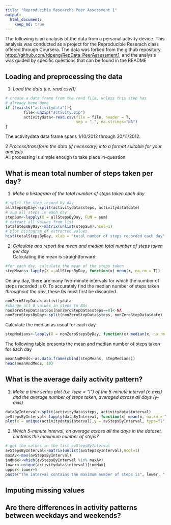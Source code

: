 ```yaml
---
title: "Reproducible Research: Peer Assessment 1"
output: 
  html_document:
    keep_md: true
---
```

The following is an analysis of the data from a personal activity device. This analysis was conducted as a project for the Reproducible Reserach class offered through Coursera. The data was forked from the github repository <https://github.com/rdpeng/RepData_PeerAssessment1>, and the analysis was guided by specific questions that can be found in the README

## Loading and preprocessing the data
1. *Load the data (i.e. read.csv())*
```r
# create a data frame from the read file, unless this step has 
# already been done
if (!exists("activitydata")){
        file<-unzip("activity.zip")
        activitydata<-read.csv(file = file, header = T, 
                               sep = ",", na.strings="NA")
}
```
The activitydata data frame spans 1/10/2012 through 30/11/2012.   

2 *Process/transform the data (if necessary) into a format suitable for your analysis*  
All processing is simple enough to take place in-question

## What is mean total number of steps taken per day?  
1. *Make a histogram of the total number of steps taken each day*  

```r
# split the step record by day
allStepsByDay<-split(activitydata$steps, activitydata$date)
# sum all steps in each day
stepSum<-lapply(X = allStepsByDay, FUN = sum) 
# extract all values from list
totalStepsByDay<-matrix(unlist(stepSum),ncol=1) 
# plot histogram of extracted values
hist(totalStepsByDay, xlab = "total number of steps recorded each day", main = "Histogram of total recorded steps between 1/10/2012 and 30/11/2012")
```
2. *Calculate and report the mean and median total number of steps taken per day*  
Calculating the mean is straightforward: 
```r
#for each day, calculate the mean of the steps taken
stepMeans<-lapply(X = allStepsByDay, function(x) mean(x, na.rm = T))
```
On any day, there are many five-minute intervals for which the number of steps recorded is 0. To accurately find the median number of steps taken *throughout the day*, these 0s must first be discarded. 
```r
nonZeroStepData<-activitydata
#change all 0 values in steps to NAs 
nonZeroStepData$steps[nonZeroStepData$steps==0]<-NA 
nonZeroStepsByDay<-split(nonZeroStepData$steps, nonZeroStepData$date)
```
Calculate the median as usual for each day
```r
stepMedians<-lapply(X = nonZeroStepsByDay, function(x) median(x, na.rm = T))
```
The following table presents the mean and median number of steps taken for each day
```r
meanAndMeds<-as.data.frame(cbind(stepMeans, stepMedians))
head(meanAndMeds, 10)
```


## What is the average daily activity pattern?

1. *Make a time series plot (i.e. type = "l") of the 5-minute interval (x-axis) and the average number of steps taken, averaged across all days (y-axis)*
```r
dataByInterval<-split(activitydata$steps, activitydata$interval)
avStepsByInterval<-lapply(dataByInterval, function(x) mean(x, na.rm = T))
plot(x = unique(activitydata$interval),y = avStepsByInterval, type="l")
```
2. *Which 5-minute interval, on average across all the days in the dataset, contains the maximum number of steps?*
```r
# get the values in the list avStepsByInterval 
avStepsByInterval<-matrix(unlist(avStepsByInterval),ncol=1)
maxAv<-max(avStepsByInterval)
indMax<-which(avStepsByInterval %in% maxAv)
lower<-unique(activitydata$interval)[indMax]
upper<-lower+5
paste("The interval contains the maximum number of steps is", lower, "(to", upper, "), and the maximum average number of steps is", maxAv, sep = " ")

```

## Imputing missing values



## Are there differences in activity patterns between weekdays and weekends?
